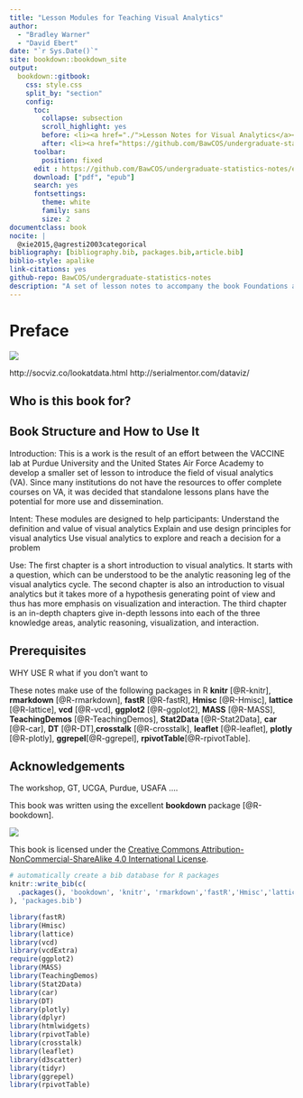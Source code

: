 ```yaml
--- 
title: "Lesson Modules for Teaching Visual Analytics"
author: 
  - "Bradley Warner"
  - "David Ebert"
date: "`r Sys.Date()`"
site: bookdown::bookdown_site
output: 
  bookdown::gitbook:
    css: style.css
    split_by: "section"
    config:
      toc:
        collapse: subsection
        scroll_highlight: yes
        before: <li><a href="./">Lesson Notes for Visual Analytics</a></li>
        after: <li><a href="https://github.com/BawCOS/undergraduate-statistics-notes" target="blank">Published with bookdown</a></li>
      toolbar:
        position: fixed
      edit : https://github.com/BawCOS/undergraduate-statistics-notes/edit/master/%s
      download: ["pdf", "epub"]
      search: yes
      fontsettings:
        theme: white
        family: sans
        size: 2
documentclass: book
nocite: | 
  @xie2015,@agresti2003categorical
bibliography: [bibliography.bib, packages.bib,article.bib]
biblio-style: apalike
link-citations: yes
github-repo: BawCOS/undergraduate-statistics-notes
description: "A set of lesson notes to accompany the book Foundations and Application of Statistics: An Introduction Using R by Randall Pruim.  This is for a one semester course and does not use the entire book."
---
```


# Preface {-}

![](./images/Teaching_Visual_Analytics.jpg)  


http://socviz.co/lookatdata.html 
http://serialmentor.com/dataviz/ 




## Who is this book for?



## Book Structure and How to Use It

Introduction:  This is a work is the result of an effort between the VACCINE lab at Purdue University and the United States Air Force Academy to develop a smaller set of lesson to introduce the field of visual analytics (VA).  Since many institutions do not have the resources to offer complete courses on VA, it was decided that standalone lessons plans have the potential for more use and dissemination.   

Intent:  These modules are designed to help participants:
Understand the definition and value of visual analytics
Explain and use design principles for visual analytics
Use visual analytics to explore and reach a decision for a problem

Use:  The first chapter is a short introduction to visual analytics. It starts with a question, which can be understood to be the analytic reasoning leg of the visual analytics cycle. The second chapter is also an introduction to visual analytics but it takes more of a hypothesis generating point of view and thus has more emphasis on visualization and interaction. The third chapter is an in-depth  chapters give in-depth lessons into each of the three knowledge areas, analytic reasoning, visualization, and interaction.


## Prerequisites

WHY USE R what if you don't want to

These notes make use of the following packages in R **knitr** [@R-knitr], **rmarkdown** [@R-rmarkdown], **fastR** [@R-fastR], **Hmisc** [@R-Hmisc], **lattice** [@R-lattice], **vcd** [@R-vcd], **ggplot2** [@R-ggplot2], **MASS** [@R-MASS], **TeachingDemos** [@R-TeachingDemos], **Stat2Data** [@R-Stat2Data], **car** [@R-car], **DT** [@R-DT],**crosstalk** [@R-crosstalk], **leaflet** [@R-leaflet], **plotly** [@R-plotly], **ggrepel**[@R-ggrepel], **rpivotTable**[@R-rpivotTable].

## Acknowledgements 

The workshop, GT, UCGA, Purdue, USAFA ....

This book was written using the excellent **bookdown** package [@R-bookdown].



![](./by-nc-sa.png)  

This book is licensed under the [Creative Commons Attribution-NonCommercial-ShareAlike 4.0 International License](http://creativecommons.org/licenses/by-nc-sa/4.0/).

```r
# automatically create a bib database for R packages
knitr::write_bib(c(
  .packages(), 'bookdown', 'knitr', 'rmarkdown','fastR','Hmisc','lattice','vcd','ggplot2','MASS','TeachingDemos','Stat2Data','car','DT','leaflet','crosstalk','plotly','tidyr','vcdExtra','ggrepel', 'shiny', 'rpivotTable'
), 'packages.bib')
```

```r
library(fastR)
library(Hmisc)
library(lattice)
library(vcd)
library(vcdExtra)
require(ggplot2)
library(MASS)
library(TeachingDemos)
library(Stat2Data)
library(car)
library(DT)
library(plotly)
library(dplyr)
library(htmlwidgets)
library(rpivotTable)
library(crosstalk)
library(leaflet)
library(d3scatter)
library(tidyr)
library(ggrepel)
library(rpivotTable)
```

